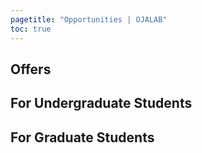 ```yaml
---
pagetitle: "Opportunities | OJALAB"
toc: true
---
```


## Offers

## For Undergraduate Students

## For Graduate Students

